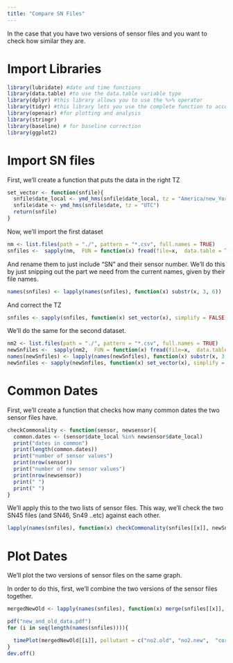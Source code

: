 ```yaml
---
title: "Compare SN Files"
---
```


In the case that you have two versions of sensor files and you want to check how similar they are. 

# Import Libraries

```r
library(lubridate) #date and time functions 
library(data.table) #to use the data.table variable type
library(dplyr) #this library allows you to use the %>% operator
library(tidyr) #this library lets you use the complete function to account for time syncing
library(openair) #for plotting and analysis
library(stringr)
library(baseline) # for baseline correction
library(ggplot2)
```

# Import SN files 

First, we'll create a function that puts the data in the right TZ
```r
set_vector <- function(snfile){
  snfile$date_local <- ymd_hms(snfile$date_local, tz = "America/new_York")
  snfile$date <- ymd_hms(snfile$date, tz = "UTC")
  return(snfile)
}
```

Now, we'll import the first dataset

```r
nm <- list.files(path = "./", pattern = "*.csv", full.names = TRUE)
snfiles <-  sapply(nm,  FUN = function(x) fread(file=x,  data.table = TRUE), simplify = FALSE,USE.NAMES = TRUE)
```

And rename them to just include "SN" and their sensor number. We'll do this by just snipping out the part we need from the current names, given by their file names.

```r
names(snfiles) <- lapply(names(snfiles), function(x) substr(x, 3, 6)) 
```

And correct the TZ 

```r
snfiles <- sapply(snfiles, function(x) set_vector(x), simplify = FALSE,USE.NAMES = TRUE)
```

We'll do the same for the second dataset.

```r
nm2 <- list.files(path = "./", pattern = "*.csv", full.names = TRUE)
newSnfiles <-  sapply(nm2,  FUN = function(x) fread(file=x,  data.table = TRUE), simplify = FALSE,USE.NAMES = TRUE)
names(newSnfiles) <- lapply(names(newSnfiles), function(x) substr(x, 3, 6)) 
newSnfiles <- sapply(newSnfiles, function(x) set_vector(x), simplify = FALSE,USE.NAMES = TRUE)
```


# Common Dates 

First, we'll create a function that checks how many common dates the two sensor files have.

```r
checkCommonality <- function(sensor, newsensor){
  common.dates <- (sensor$date_local %in% newsensor$date_local)
  print("dates in common")
  print(length(common.dates))
  print("number of sensor values")
  print(nrow(sensor))
  print("number of new sensor values")
  print(nrow(newsensor))
  print(" ")
  print(" ")
}

```

We'll apply this to the two lists of sensor files. This way, we'll check the two SN45 files (and SN46, Sn49 ..etc) against each other.

```r
lapply(names(snfiles), function(x) checkCommonality(snfiles[[x]], newSnfiles[[x]]))
```

# Plot Dates

We'll plot the two versions of sensor files on the same graph. 

In order to do this, first, we'll combine the two versions of the sensor files together.

```r
mergedNewOld <- lapply(names(snfiles), function(x) merge(snfiles[[x]], newSnfiles[[x]], by = "date", all = TRUE, suffixes = c(".new", ".old")))
```

```r
pdf("new_and_old_data.pdf")
for (i in seq(length(names(snfiles)))){

  timePlot(mergedNewOld[[i]], pollutant = c("no2.old", "no2.new",  "correctedNO.old", "correctedNO.new", "co.old", "co.new", "bin0.old", "bin0.new", "pm1.old",  "pm1.new"),y.relation = "free", main = paste0(names(snfiles)[i], "Time Plots"))
}
dev.off()
```